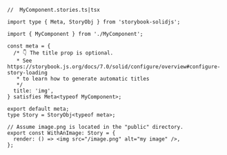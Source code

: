 ```tsx
//  MyComponent.stories.ts|tsx

import type { Meta, StoryObj } from 'storybook-solidjs';

import { MyComponent } from './MyComponent';

const meta = {
  /* 👇 The title prop is optional.
   * See https://storybook.js.org/docs/7.0/solid/configure/overview#configure-story-loading
   * to learn how to generate automatic titles
   */
  title: 'img',
} satisfies Meta<typeof MyComponent>;

export default meta;
type Story = StoryObj<typeof meta>;

// Assume image.png is located in the "public" directory.
export const WithAnImage: Story = {
  render: () => <img src="/image.png" alt="my image" />,
};
```
